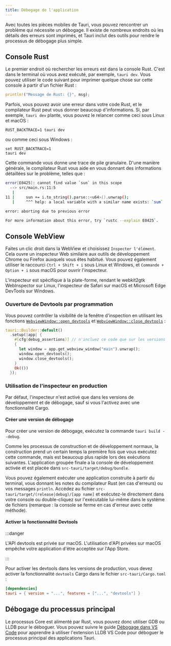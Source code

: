 ```yaml
---
title: Débogage de l'application
---
```



Avec toutes les pièces mobiles de Tauri, vous pouvez rencontrer un problème qui nécessite un débogage. Il existe de nombreux endroits où les détails des erreurs sont imprimés, et Tauri inclut des outils pour rendre le processus de débogage plus simple.

## Console Rust

Le premier endroit où rechercher les erreurs est dans la console Rust. C'est dans le terminal où vous avez exécuté, par exemple, `tauri dev`. Vous pouvez utiliser le code suivant pour imprimer quelque chose sur cette console à partir d'un fichier Rust :

```rust
println!("Message de Rust: {}", msg);
```

Parfois, vous pouvez avoir une erreur dans votre code Rust, et le compilateur Rust peut vous donner beaucoup d'informations. Si, par exemple, `tauri dev` plante, vous pouvez le relancer comme ceci sous Linux et macOS :

```shell
RUST_BACKTRACE=1 tauri dev
```

ou comme ceci sous Windows :

```shell
set RUST_BACKTRACE=1
tauri dev
```

Cette commande vous donne une trace de pile granulaire. D'une manière générale, le compilateur Rust vous aide en vous donnant des informations détaillées sur le problème, telles que :

```bash
error[E0425]: cannot find value `sun` in this scope
  --> src/main.rs:11:5
   |
11 |     sun += i.to_string().parse::<u64>().unwrap();
   |     ^^^ help: a local variable with a similar name exists: `sum`

error: aborting due to previous error

For more information about this error, try `rustc --explain E0425`.
```

## Console WebView

Faites un clic droit dans la WebView et choisissez `Inspecter l'élément`. Cela ouvre un inspecteur Web similaire aux outils de développement Chrome ou Firefox auxquels vous êtes habitué. Vous pouvez également utiliser le raccourci `Ctrl + Shift + i` sous Linux et Windows, et `Commande + Option + i` sous macOS pour ouvrir l'inspecteur.

L'inspecteur est spécifique à la plate-forme, rendant le webkit2gtk WebInspector sur Linux, l'inspecteur de Safari sur macOS et Microsoft Edge DevTools sur Windows.

### Ouverture de Devtools par programmation

Vous pouvez contrôler la visibilité de la fenêtre d'inspection en utilisant les fonctions [`WebviewWindow::open_devtools`][] et [`WebviewWindow::close_devtools`][] :

```rust
tauri::Builder::default()
  .setup(|app| {
    #[cfg(debug_assertions)] // n'incluez ce code que sur les versions de débogage
    {
      let window = app.get_webview_window("main").unwrap();
      window.open_devtools();
      window.close_devtools();
    }
    Ok(())
  });
```

### Utilisation de l'inspecteur en production

Par défaut, l'inspecteur n'est activé que dans les versions de développement et de débogage, sauf si vous l'activez avec une fonctionnalité Cargo.

#### Créer une version de débogage

Pour créer une version de débogage, exécutez la commande `tauri build --debug`.

<CommandTabs
  npm="npm run tauri build -- --debug"
  yarn="yarn tauri build --debug"
  pnpm="pnpm tauri build --debug"
  cargo="cargo tauri build --debug"
/>

Comme les processus de construction et de développement normaux, la construction prend un certain temps la première fois que vous exécutez cette commande, mais est beaucoup plus rapide lors des exécutions suivantes. L'application groupée finale a la console de développement activée et est placée dans `src-tauri/target/debug/bundle`.

Vous pouvez également exécuter une application construite à partir du terminal, vous donnant les notes du compilateur Rust (en cas d'erreurs) ou vos messages `println`. Accédez au fichier `src-tauri/target/(release|debug)/[app name]` et exécutez-le directement dans votre console ou double-cliquez sur l'exécutable lui-même dans le système de fichiers (remarque : la console se ferme en cas d'erreur avec cette méthode).

#### Activer la fonctionnalité Devtools

:::danger

L'API devtools est privée sur macOS. L'utilisation d'API privées sur macOS empêche votre application d'être acceptée sur l'App Store.

:::

Pour activer les devtools dans les versions de production, vous devez activer la fonctionnalité `devtools` Cargo dans le fichier `src-tauri/Cargo.toml` :

```toml
[dependencies]
tauri = { version = "...", features = ["...", "devtools"] }
```

## Débogage du processus principal

Le processus Core est alimenté par Rust, vous pouvez donc utiliser GDB ou LLDB pour le déboguer. Vous pouvez suivre le guide [Débogage dans VS Code] pour apprendre à utiliser l'extension LLDB VS Code pour déboguer le processus principal des applications Tauri.

[Débogage dans VS Code]: /develop/debug/vscode/
[`WebviewWindow::open_devtools`]: https://docs.rs/tauri/2.0.0-beta/tauri/webview/struct.WebviewWindow.html#method.open_devtools
[`WebviewWindow::close_devtools`]: https://docs.rs/tauri/2.0.0-beta/tauri/webview/struct.WebviewWindow.html#method.close_devtools
